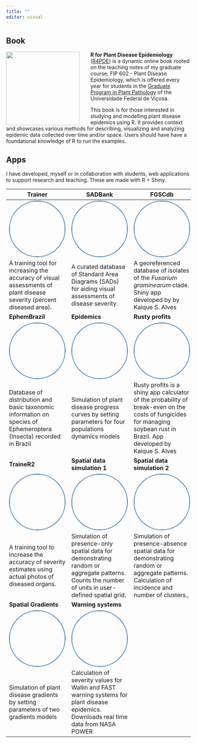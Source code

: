 ```yaml
---
title: ""
editor: visual
---
```


## Book

[![](https://r4pde.netlify.app/cover.png){style="float: left; margin-right: 30px" width="200"}](https://r4pde.netlify.app/)**R for Plant Disease Epidemiology** ([R4PDE](https://r4pde.netlify.app/)) is a dynamic online book rooted on the teaching notes of my graduate course, FIP 602 - Plant Disease Epidemiology, which is offered every year for students in the [Graduate Program in Plant Pathology](http://www.dfp.ufv.br/grad/) of the Universidade Federal de Viçosa.

This book is for those interested in studying and modelling plant disease epidemics using R. It provides context and showcases various methods for describing, visualizing and analyzing epidemic data collected over time and/or space. Users should have have a foundational knowledge of R to run the examples.

## Apps

I have developed, myself or in collaboration with students, web applications to support research and teaching. These are made with R + Shiny.

| Trainer                                                                                                                                           | SADBank                                                                                                                                                                        | FGSCdb                                                                                                                                                                    |
|------------------------|------------------------|------------------------|
| [![](figs/app_trainer.png){style="border-radius: 50%; border: 2px solid steelblue" width="150"}](https://edelponte.shinyapps.io/trainer)          | [![](figs/app_sadbank.png){style="border-radius: 50%; border: 2px solid steelblue" width="150"}](https://edelponte.shinyapps.io/sadbank)                                       | [![](figs/app_fgscdb.png){style="border-radius: 50%; border: 2px solid steelblue" width="150"}](https://edelponte.shinyapps.io/fgscdb)                                    |
| A training tool for increasing the accuracy of visual assessments of plant disease severity (percent diseased area).                              | A curated database of Standard Area Diagrams (SADs) for aiding visual assessments of disease severity.                                                                         | A georeferenced database of isolates of the *Fusarium graminearum* clade. Shiny app developed by by Kaique S. Alves                                                       |
| **EphemBrazil**                                                                                                                                   | **Epidemics**                                                                                                                                                                  | **Rusty profits**                                                                                                                                                         |
| [![](figs/app_ephembrazil.png){style="border-radius: 50%; border: 2px solid steelblue" width="150"}](https://edelponte.shinyapps.io/ephembrazil/) | [![](figs/app_epidemics.png){style="border-radius: 50%; border: 2px solid steelblue" width="150"}](https://edelponte.shinyapps.io/epidemics)                                   | [![](figs/app_rusty.png){style="border-radius: 50%; border: 2px solid steelblue" width="150"}](https://alvesks.shinyapps.io/rusty-profits/)                               |
| Database of distribution and basic taxonomic information on species of Ephemeroptera (Insecta) recorded in Brazil                                 | Simulation of plant disease progress curves by setting parameters for four populations dynamics models                                                                         | Rusty profits is a shiny app calculator of the probability of break-even on the costs of fungicides for managing soybean rust in Brazil. App developed by Kaique S. Alves |
| **TraineR2**                                                                                                                                      | **Spatial data simulation 1**                                                                                                                                                  | **Spatial data simulation 2**                                                                                                                                             |
| [![](figs/app_trainer2.png){style="border-radius: 50%; border: 2px solid steelblue" width="150"}](https://delponte.shinyapps.io/traineR2/)        | [![](figs/app_spatial.png){style="border-radius: 50%;  border: 2px solid steelblue" width="150"}](https://delponte.shinyapps.io/spatial)                                       | [![](figs/app_spatial2.png){style="border-radius: 50%; border: 2px solid steelblue" width="150"}](https://delponte.shinyapps.io/spatial2/)                                |
| A training tool to increase the accuracy of severity estimates using actual photos of diseased organs.                                            | Simulation of presence-only spatial data for demonstrating random or aggregate patterns. Counts the number of units in user-defined spatial grid.                              | Simulation of presence-absence spatial data for demonstrating random or aggregate patterns. Calculation of incidence and number of clusters.,                             |
| **Spatial Gradients**                                                                                                                             | **Warning systems**                                                                                                                                                            |                                                                                                                                                                           |
| [![](figs/app_gradients.png){style="border-radius: 50%; border: 2px solid steelblue" width="150"}](https://delponte.shinyapps.io/gradients/)      | [![](figs/apps_warning_systems.png){style="border-radius: 50%; border: 2px solid steelblue" width="150" height="150"}](https://epidemiologiaufv.shinyapps.io/warning-systems/) |                                                                                                                                                                           |
| Simulation of plant disease gradients by setting parameters of two gradients models                                                               | Calculation of severity values for Wallin and FAST warning systems for plant disease epidemics. Downloads real time data from NASA POWER                                       |                                                                                                                                                                           |
